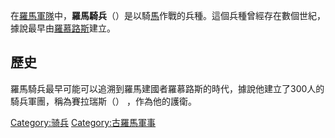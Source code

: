 {{expand|time=2018-05-25T05:29:34+00:00}}
{{unreferenced|time=2018-05-25T05:29:34+00:00}}
在[[羅馬軍隊|羅馬軍隊]]中，'''羅馬騎兵'''（{{lang-la|equites Romani}}）是以騎[[馬|馬]]作戰的兵種。這個兵種曾經存在數個世紀，據說最早由[[羅慕路斯|羅慕路斯]]建立。
==歷史==
羅馬騎兵最早可能可以追溯到羅馬建國者羅慕路斯的時代，據說他建立了300人的騎兵軍團，稱為賽拉瑞斯（{{lang|la|Celeres}}） ，作為他的護衛。

[[Category:骑兵|Category:骑兵]]
[[Category:古羅馬軍事|Category:古羅馬軍事]]